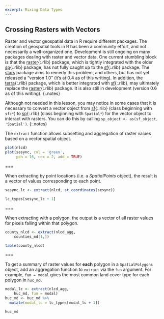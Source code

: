 ```yaml
---
excerpt: Mixing Data Types
---
```


## Crossing Rasters with Vectors

Raster and vector geospatial data in R require different packages. 
The creation of geospatial tools in R has been a community effort, and not
necessarily a well-organized one. Development is still ongoing on many packages
dealing with raster and vector data.
One current stumbling block is that the [raster](){:.rlib} package, which is tightly 
integrated with the older [sp](){:.rlib} package, has not fully caught up to the [sf](){:.rlib} package. 
The [stars](https://r-spatial.github.io/stars/) package aims to remedy this problem,
and others, but has not yet released a "version 1.0" (it's at 0.4 as of this
writing). In addition, the [terra](){:.rlib} package, which is better integrated with
[sf](){:.rlib}, may ultimately replace the [raster](){:.rlib} package. It is also still in
development (version 0.6 as of this writing).
{:.notes}

Although not needed in this lesson, you may notice in some cases that it is necessary to
convert a vector object from [sf](){:.rlib} (class beginning with `sfc*`) to [sp](){:.rlib}
(class beginning with `Spatial*`) for the vector object to interact with rasters.
You can do this by calling `sp_object <- as(sf_object, 'Spatial')`.
{:.notes}

The `extract` function allows subsetting and aggregation of raster values based
on a vector spatial object.

```r
plot(nlcd)
plot(sesync, col = 'green',
     pch = 16, cex = 2, add = TRUE)
```

===

When extracting by point locations (i.e. a *SpatialPoints* object), the result
is a vector of values corresponding to each point.

```r
sesync_lc <- extract(nlcd, st_coordinates(sesync))
```

```r
lc_types[sesync_lc + 1]
```

===

When extracting with a polygon, the output is a vector of all raster values for
pixels falling within that polygon.

```r
county_nlcd <- extract(nlcd_agg,
    counties_md[1,])
```

```r
table(county_nlcd)
```

===

To get a summary of raster values for **each** polygon in a `SpatialPolygons`
object, add an aggregation function to `extract` via the `fun` argument. For
example, `fun = modal` gives the most common land cover type for each polygon in
`huc_md`.

```r
modal_lc <- extract(nlcd_agg,
    huc_md, fun = modal)
huc_md <- huc_md %>%
  mutate(modal_lc = lc_types[modal_lc + 1])
```

```r
huc_md
```
